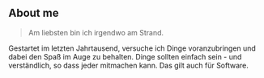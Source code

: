 ## About me

> Am liebsten bin ich irgendwo am Strand.

Gestartet im letzten Jahrtausend, versuche ich Dinge voranzubringen und dabei den Spaß im Auge zu behalten. Dinge sollten einfach sein - und verständlich, so dass jeder mitmachen kann. Das gilt auch für Software.